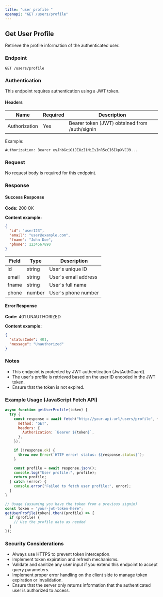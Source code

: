 ```yaml
---
title: "user profile "
openapi: "GET /users/profile"
---
```


## Get User Profile

Retrieve the profile information of the authenticated user.

### Endpoint

```
GET /users/profile
```

### Authentication

This endpoint requires authentication using a JWT token.

#### Headers

| Name          | Required | Description                                   |
| ------------- | -------- | --------------------------------------------- |
| Authorization | Yes      | Bearer token (JWT) obtained from /auth/signin |

Example:

```
Authorization: Bearer eyJhbGciOiJIUzI1NiIsInR5cCI6IkpXVCJ9...
```

### Request

No request body is required for this endpoint.

### Response

#### Success Response

**Code:** 200 OK

**Content example:**

```json
{
  "id": "user123",
  "email": "user@example.com",
  "fname": "John Doe",
  "phone": 1234567890
}
```

| Field | Type   | Description          |
| ----- | ------ | -------------------- |
| id    | string | User's unique ID     |
| email | string | User's email address |
| fname | string | User's full name     |
| phone | number | User's phone number  |

#### Error Response

**Code:** 401 UNAUTHORIZED

**Content example:**

```json
{
  "statusCode": 401,
  "message": "Unauthorized"
}
```

### Notes

- This endpoint is protected by JWT authentication (JwtAuthGuard).
- The user's profile is retrieved based on the user ID encoded in the JWT token.
- Ensure that the token is not expired.

### Example Usage (JavaScript Fetch API)

```javascript
async function getUserProfile(token) {
  try {
    const response = await fetch("http://your-api-url/users/profile", {
      method: "GET",
      headers: {
        Authorization: `Bearer ${token}`,
      },
    });

    if (!response.ok) {
      throw new Error(`HTTP error! status: ${response.status}`);
    }

    const profile = await response.json();
    console.log("User profile:", profile);
    return profile;
  } catch (error) {
    console.error("Failed to fetch user profile:", error);
  }
}

// Usage (assuming you have the token from a previous signin)
const token = "your-jwt-token-here";
getUserProfile(token).then((profile) => {
  if (profile) {
    // Use the profile data as needed
  }
});
```

### Security Considerations

- Always use HTTPS to prevent token interception.
- Implement token expiration and refresh mechanisms.
- Validate and sanitize any user input if you extend this endpoint to accept query parameters.
- Implement proper error handling on the client side to manage token expiration or invalidation.
- Ensure that the server only returns information that the authenticated user is authorized to access.
